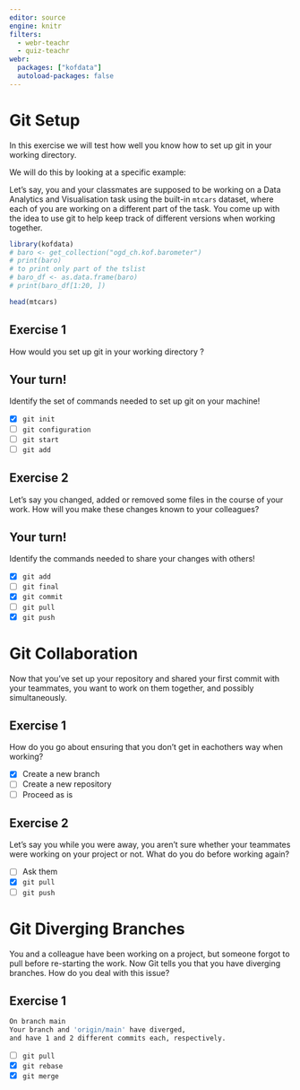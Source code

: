 ```yaml
---
editor: source
engine: knitr
filters:
  - webr-teachr
  - quiz-teachr
webr:
  packages: ["kofdata"]
  autoload-packages: false
---
```



# Git Setup

In this exercise we will test how well you know how to set up git in your working directory.

We will do this by looking at a specific example: 

Let's say, you and your classmates are supposed to be working on a Data Analytics and Visualisation task using the built-in `mtcars` dataset, where each of you are working on a different part of the task. You come up with the idea to use git to help keep track of different versions when working together.

```r
library(kofdata)
# baro <- get_collection("ogd_ch.kof.barometer")
# print(baro)
# to print only part of the tslist
# baro_df <- as.data.frame(baro)
# print(baro_df[1:20, ])
```
```r
head(mtcars)
```


## Exercise 1

How would you set up git in your working directory ?

::: {.callout-caution}
## Your turn!
Identify the set of commands needed to set up git on your machine!
:::

:::{.quiz-multichoice}
- [X] [`git init`]{hint="o"}
- [ ] [`git configuration`]{hint="x"}
- [ ] [`git start`]{hint="x"}
- [ ] [`git add`]{hint="x"}
:::


## Exercise 2

Let's say you changed, added or removed some files in the course of your work. How will you make these changes known to your colleagues?

::: {.callout-caution}
## Your turn!
Identify the commands needed to share your changes with others!
:::

:::{.quiz-multichoice}
- [X] [`git add`]{hint="o"}
- [ ] [`git final`]{hint="x"}
- [X] [`git commit`]{hint="o"}
<!-- TODO: determine whether you need to add the whole command, e.g. `git commit -m "xyz"` -->
- [ ] [`git pull`]{hint="x"}
- [X] [`git push`]{hint="o"}
:::

# Git Collaboration 
Now that you've set up your repository and shared your first commit with your teammates, you want to work on them together, and possibly simultaneously. 

## Exercise 1
How do you go about ensuring that you don't get in eachothers way when working?

:::{.quiz-multichoice}

- [X] [Create a new branch]{hint="o"}
- [ ] [Create a new repository]{hint="x"}
- [ ] [Proceed as is]{hint="x"}
:::

## Exercise 2

Let's say you while you were away, you aren't sure whether your teammates were working on your project or not. What do you do before working again?

:::{.quiz-multichoice}

- [ ] [Ask them]{hint="x"}
- [X] [`git pull`]{hint="o"}
- [ ] [`git push`]{hint="x"}

:::

<!-- # Git Merge Conflicts

You and your colleagues were dilligent in your collaboration, but for some unknown reason, you still get the following output when trying to push your changes:

```bash
CONFLICT (content): Merge conflict in file-name.txt
Automatic merge failed; fix conflicts and then commit the result.
```

How would you go about fixing this?

:::{.quiz-multichoice}

- [X] [check in which file the conflict happened]{hint="o"}
- [X] []{hint="o"}
- [ ] [`git push`]{hint="x"}

::: -->



# Git Diverging Branches

You and a colleague have been working on a project, but someone forgot to pull before re-starting the work. 
Now Git tells you that you have diverging branches. How do you deal with this issue?

## Exercise 1

```bash
On branch main
Your branch and 'origin/main' have diverged,
and have 1 and 2 different commits each, respectively.
```

:::{.quiz-multichoice}
- [ ] [`git pull`]{hint="x"}
- [X] [`git rebase`]{hint="o"}
- [X] [`git merge`]{hint="o"}
:::
